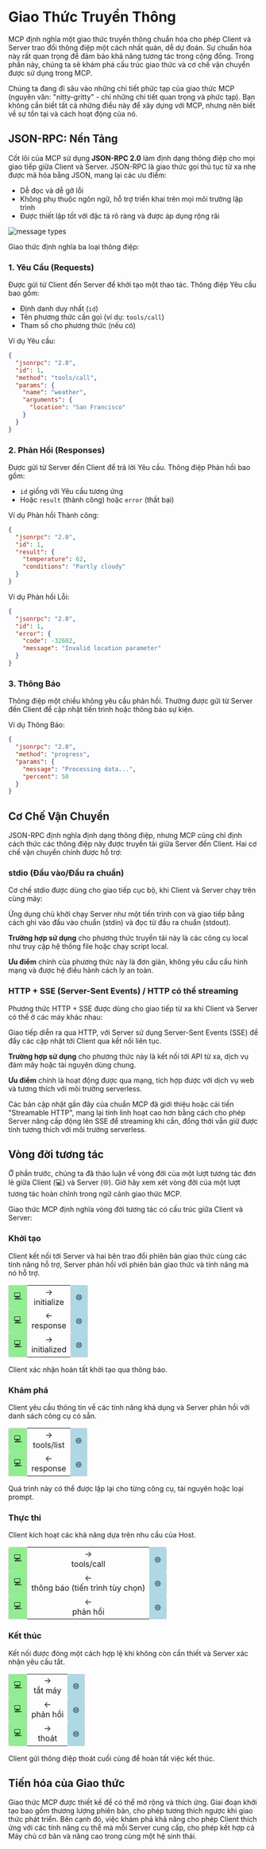 # Giao Thức Truyền Thông

MCP định nghĩa một giao thức truyền thông chuẩn hóa cho phép Client và Server trao đổi thông điệp một cách nhất quán, dễ dự đoán. Sự chuẩn hóa này rất quan trọng để đảm bảo khả năng tương tác trong cộng đồng. Trong phần này, chúng ta sẽ khám phá cấu trúc giao thức và cơ chế vận chuyển được sử dụng trong MCP.

<Tip warning={true}>

Chúng ta đang đi sâu vào những chi tiết phức tạp của giao thức MCP (nguyên văn: "nitty-gritty" - chỉ những chi tiết quan trọng và phức tạp). Bạn không cần biết tất cả những điều này để xây dựng với MCP, nhưng nên biết về sự tồn tại và cách hoạt động của nó.

</Tip>

## JSON-RPC: Nền Tảng

Cốt lõi của MCP sử dụng **JSON-RPC 2.0** làm định dạng thông điệp cho mọi giao tiếp giữa Client và Server. JSON-RPC là giao thức gọi thủ tục từ xa nhẹ được mã hóa bằng JSON, mang lại các ưu điểm:

- Dễ đọc và dễ gỡ lỗi
- Không phụ thuộc ngôn ngữ, hỗ trợ triển khai trên mọi môi trường lập trình
- Được thiết lập tốt với đặc tả rõ ràng và được áp dụng rộng rãi

![message types](https://huggingface.co/datasets/mcp-course/images/resolve/main/unit1/5.png)

Giao thức định nghĩa ba loại thông điệp:

### 1. Yêu Cầu (Requests)

Được gửi từ Client đến Server để khởi tạo một thao tác. Thông điệp Yêu cầu bao gồm:
- Định danh duy nhất (`id`)
- Tên phương thức cần gọi (ví dụ: `tools/call`)
- Tham số cho phương thức (nếu có)

Ví dụ Yêu cầu:

```json
{
  "jsonrpc": "2.0",
  "id": 1,
  "method": "tools/call",
  "params": {
    "name": "weather",
    "arguments": {
      "location": "San Francisco"
    }
  }
}
```

### 2. Phản Hồi (Responses)

Được gửi từ Server đến Client để trả lời Yêu cầu. Thông điệp Phản hồi bao gồm:
- `id` giống với Yêu cầu tương ứng
- Hoặc `result` (thành công) hoặc `error` (thất bại)

Ví dụ Phản hồi Thành công:
```json
{
  "jsonrpc": "2.0",
  "id": 1,
  "result": {
    "temperature": 62,
    "conditions": "Partly cloudy"
  }
}
```

Ví dụ Phản hồi Lỗi:
```json
{
  "jsonrpc": "2.0",
  "id": 1,
  "error": {
    "code": -32602,
    "message": "Invalid location parameter"
  }
}
```

### 3. Thông Báo

Thông điệp một chiều không yêu cầu phản hồi. Thường được gửi từ Server đến Client để cập nhật tiến trình hoặc thông báo sự kiện.

Ví dụ Thông Báo:
```json
{
  "jsonrpc": "2.0",
  "method": "progress",
  "params": {
    "message": "Processing data...",
    "percent": 50
  }
}
```

## Cơ Chế Vận Chuyển

JSON-RPC định nghĩa định dạng thông điệp, nhưng MCP cũng chỉ định cách thức các thông điệp này được truyền tải giữa Server đến Client. Hai cơ chế vận chuyển chính được hỗ trợ:

### stdio (Đầu vào/Đầu ra chuẩn)

Cơ chế stdio được dùng cho giao tiếp cục bộ, khi Client và Server chạy trên cùng máy:

Ứng dụng chủ khởi chạy Server như một tiến trình con và giao tiếp bằng cách ghi vào đầu vào chuẩn (stdin) và đọc từ đầu ra chuẩn (stdout).

<Tip>

**Trường hợp sử dụng** cho phương thức truyền tải này là các công cụ local như truy cập hệ thống file hoặc chạy script local.

</Tip>

**Ưu điểm** chính của phương thức này là đơn giản, không yêu cầu cấu hình mạng và được hệ điều hành cách ly an toàn.

### HTTP + SSE (Server-Sent Events) / HTTP có thể streaming

Phương thức HTTP + SSE được dùng cho giao tiếp từ xa khi Client và Server có thể ở các máy khác nhau:

Giao tiếp diễn ra qua HTTP, với Server sử dụng Server-Sent Events (SSE) để đẩy các cập nhật tới Client qua kết nối liên tục.

<Tip>

**Trường hợp sử dụng** cho phương thức này là kết nối tới API từ xa, dịch vụ đám mây hoặc tài nguyên dùng chung.

</Tip>

**Ưu điểm** chính là hoạt động được qua mạng, tích hợp được với dịch vụ web và tương thích với môi trường serverless.

Các bản cập nhật gần đây của chuẩn MCP đã giới thiệu hoặc cải tiến "Streamable HTTP", mang lại tính linh hoạt cao hơn bằng cách cho phép Server nâng cấp động lên SSE để streaming khi cần, đồng thời vẫn giữ được tính tương thích với môi trường serverless.

## Vòng đời tương tác

Ở phần trước, chúng ta đã thảo luận về vòng đời của một lượt tương tác đơn lẻ giữa Client (💻) và Server (🌐). Giờ hãy xem xét vòng đời của một lượt tương tác hoàn chỉnh trong ngữ cảnh giao thức MCP.

Giao thức MCP định nghĩa vòng đời tương tác có cấu trúc giữa Client và Server:

### Khởi tạo

Client kết nối tới Server và hai bên trao đổi phiên bản giao thức cùng các tính năng hỗ trợ, Server phản hồi với phiên bản giao thức và tính năng mà nó hỗ trợ.

<table style="width: 100%;">
  <tr>
    <td style="background-color: lightgreen; text-align: center; padding: 10px; border: 1px solid #ccc; border-radius: 4px;">💻</td>
    <td style="text-align: center;">→<br>initialize</td>
    <td style="background-color: lightblue; text-align: center; padding: 10px; border: 1px solid #ccc; border-radius: 4px;">🌐</td>
  </tr>
  <tr>
    <td style="background-color: lightgreen; text-align: center; padding: 10px; border: 1px solid #ccc; border-radius: 4px;">💻</td>
    <td style="text-align: center;">←<br>response</td>
    <td style="background-color: lightblue; text-align: center; padding: 10px; border: 1px solid #ccc; border-radius: 4px;">🌐</td>
  </tr>
  <tr>
    <td style="background-color: lightgreen; text-align: center; padding: 10px; border: 1px solid #ccc; border-radius: 4px;">💻</td>
    <td style="text-align: center;">→<br>initialized</td>
    <td style="background-color: lightblue; text-align: center; padding: 10px; border: 1px solid #ccc; border-radius: 4px;">🌐</td>
  </tr>
</table>

Client xác nhận hoàn tất khởi tạo qua thông báo.

### Khám phá

Client yêu cầu thông tin về các tính năng khả dụng và Server phản hồi với danh sách công cụ có sẵn.

<table style="width: 100%;">
  <tr>
    <td style="background-color: lightgreen; text-align: center; padding: 10px; border: 1px solid #ccc; border-radius: 4px;">💻</td>
    <td style="text-align: center;">→<br>tools/list</td>
    <td style="background-color: lightblue; text-align: center; padding: 10px; border: 1px solid #ccc; border-radius: 4px;">🌐</td>
  </tr>
  <tr>
    <td style="background-color: lightgreen; text-align: center; padding: 10px; border: 1px solid #ccc; border-radius: 4px;">💻</td>
    <td style="text-align: center;">←<br>response</td>
    <td style="background-color: lightblue; text-align: center; padding: 10px; border: 1px solid #ccc; border-radius: 4px;">🌐</td>
  </tr>
</table>

Quá trình này có thể được lặp lại cho từng công cụ, tài nguyên hoặc loại prompt.

### Thực thi

Client kích hoạt các khả năng dựa trên nhu cầu của Host.

<table style="width: 100%;">
  <tr>
    <td style="background-color: lightgreen; text-align: center; padding: 10px; border: 1px solid #ccc; border-radius: 4px;">💻</td>
    <td style="text-align: center;">→<br>tools/call</td>
    <td style="background-color: lightblue; text-align: center; padding: 10px; border: 1px solid #ccc; border-radius: 4px;">🌐</td>
  </tr>
  <tr>
    <td style="background-color: lightgreen; text-align: center; padding: 10px; border: 1px solid #ccc; border-radius: 4px;">💻</td>
    <td style="text-align: center;">←<br>thông báo (tiến trình tùy chọn)</td>
    <td style="background-color: lightblue; text-align: center; padding: 10px; border: 1px solid #ccc; border-radius: 4px;">🌐</td>
  </tr>
  <tr>
    <td style="background-color: lightgreen; text-align: center; padding: 10px; border: 1px solid #ccc; border-radius: 4px;">💻</td>
    <td style="text-align: center;">←<br>phản hồi</td>
    <td style="background-color: lightblue; text-align: center; padding: 10px; border: 1px solid #ccc; border-radius: 4px;">🌐</td>
  </tr>
</table>

### Kết thúc

Kết nối được đóng một cách hợp lệ khi không còn cần thiết và Server xác nhận yêu cầu tắt.

<table style="width: 100%;">
  <tr>
    <td style="background-color: lightgreen; text-align: center; padding: 10px; border: 1px solid #ccc; border-radius: 4px;">💻</td>
    <td style="text-align: center;">→<br>tắt máy</td>
    <td style="background-color: lightblue; text-align: center; padding: 10px; border: 1px solid #ccc; border-radius: 4px;">🌐</td>
  </tr>
  <tr>
    <td style="background-color: lightgreen; text-align: center; padding: 10px; border: 1px solid #ccc; border-radius: 4px;">💻</td>
    <td style="text-align: center;">←<br>phản hồi</td>
    <td style="background-color: lightblue; text-align: center; padding: 10px; border: 1px solid #ccc; border-radius: 4px;">🌐</td>
  </tr>
  <tr>
    <td style="background-color: lightgreen; text-align: center; padding: 10px; border: 1px solid #ccc; border-radius: 4px;">💻</td>
    <td style="text-align: center;">→<br>thoát</td>
    <td style="background-color: lightblue; text-align: center; padding: 10px; border: 1px solid #ccc; border-radius: 4px;">🌐</td>
  </tr>
</table>

Client gửi thông điệp thoát cuối cùng để hoàn tất việc kết thúc.

## Tiến hóa của Giao thức

Giao thức MCP được thiết kế để có thể mở rộng và thích ứng. Giai đoạn khởi tạo bao gồm thương lượng phiên bản, cho phép tương thích ngược khi giao thức phát triển. Bên cạnh đó, việc khám phá khả năng cho phép Client thích ứng với các tính năng cụ thể mà mỗi Server cung cấp, cho phép kết hợp cả Máy chủ cơ bản và nâng cao trong cùng một hệ sinh thái.